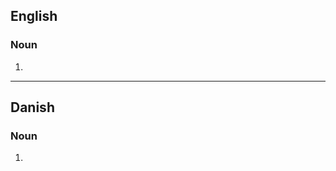{{also|Bistros|bistrós|bistrôs|bistrô}}

==English==
{{wikipedia|lang=en}}

===Noun===
{{head|en|noun form}}

# {{plural of|en|bistro}}

----

==Danish==

===Noun===
{{head|da|noun form}}

# {{inflection of|da|bistro||indef|gen|s}}